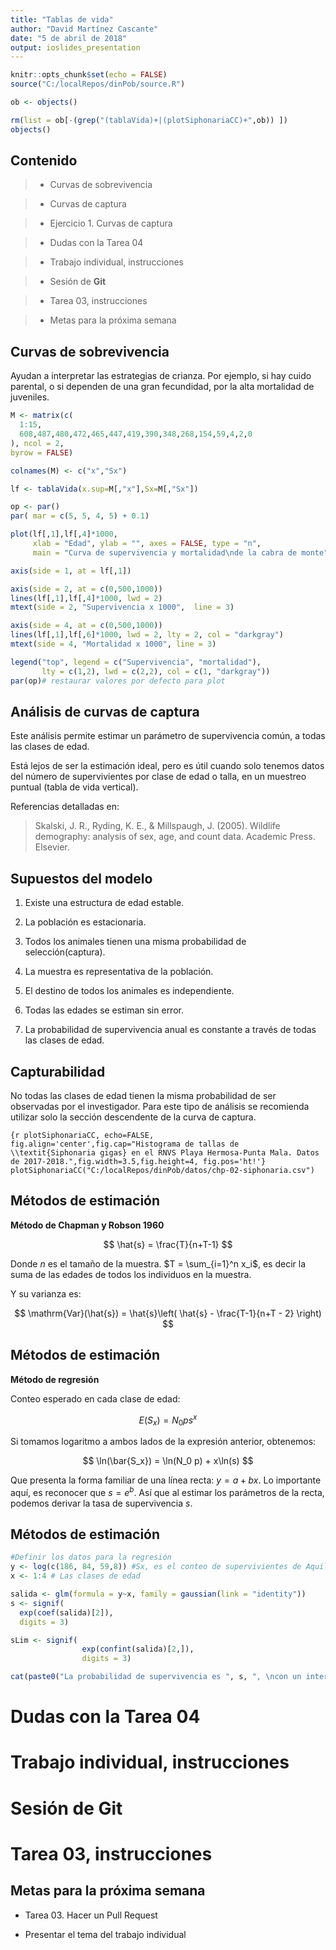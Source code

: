 ```yaml
---
title: "Tablas de vida"
author: "David Martínez Cascante"
date: "5 de abril de 2018"
output: ioslides_presentation
---
```


```r
knitr::opts_chunk$set(echo = FALSE)
source("C:/localRepos/dinPob/source.R")

ob <- objects()

rm(list = ob[-(grep("(tablaVida)+|(plotSiphonariaCC)+",ob)) ])
objects()
```

## Contenido

> - Curvas de sobrevivencia

> - Curvas de captura

> -  Ejercicio 1. Curvas de captura

> -  Dudas con la Tarea 04

> -  Trabajo individual, instrucciones

> -  Sesión de **Git**

> -  Tarea 03, instrucciones

> -  Metas para la próxima semana

## Curvas de sobrevivencia

Ayudan a interpretar las estrategias de crianza. Por ejemplo, si hay cuido parental, o si dependen de una gran fecundidad, por la alta mortalidad de juveniles.

```r
M <- matrix(c(
  1:15,
  608,487,480,472,465,447,419,390,348,268,154,59,4,2,0
), ncol = 2,
byrow = FALSE)

colnames(M) <- c("x","Sx")

lf <- tablaVida(x.sup=M[,"x"],Sx=M[,"Sx"])
```

```r
op <- par()
par( mar = c(5, 5, 4, 5) + 0.1)

plot(lf[,1],lf[,4]*1000,
     xlab = "Edad", ylab = "", axes = FALSE, type = "n",
     main = "Curva de supervivencia y mortalidad\nde la cabra de monte")

axis(side = 1, at = lf[,1])

axis(side = 2, at = c(0,500,1000))
lines(lf[,1],lf[,4]*1000, lwd = 2)
mtext(side = 2, "Supervivencia x 1000",  line = 3)

axis(side = 4, at = c(0,500,1000))
lines(lf[,1],lf[,6]*1000, lwd = 2, lty = 2, col = "darkgray")
mtext(side = 4, "Mortalidad x 1000", line = 3)

legend("top", legend = c("Supervivencia", "mortalidad"),
       lty = c(1,2), lwd = c(2,2), col = c(1, "darkgray"))
par(op)# restaurar valores por defecto para plot
```

## Análisis de curvas de captura

Este análisis permite estimar un parámetro de supervivencia común, a todas las clases de edad.

Está lejos de ser la estimación ideal, pero es útil cuando solo tenemos datos del número de supervivientes por clase de edad o talla, en un muestreo puntual (tabla de vida vertical).

Referencias detalladas en:

> Skalski, J. R., Ryding, K. E., & Millspaugh, J. (2005). Wildlife demography: analysis of sex, age, and count data. Academic Press. Elsevier.

## Supuestos del modelo

1. Existe una estructura de edad estable.

1. La población es estacionaria.

1. Todos los animales tienen una misma probabilidad de selección(captura).

1. La muestra es representativa de la población.

1. El destino de todos los animales es independiente.

1. Todas las edades se estiman sin error.

1. La probabilidad de supervivencia anual es constante a través de todas las clases de edad.

## Capturabilidad

No todas las clases de edad tienen la misma probabilidad de ser observadas por el investigador. Para este tipo de análisis se recomienda utilizar solo la sección descendente de la curva de captura.

```{r plotSiphonariaCC, echo=FALSE, fig.align='center',fig.cap="Histograma de tallas de \\textit{Siphonaria gigas} en el RNVS Playa Hermosa-Punta Mala. Datos de 2017-2018.",fig.width=3.5,fig.height=4, fig.pos='ht!'}
plotSiphonariaCC("C:/localRepos/dinPob/datos/chp-02-siphonaria.csv")
```

## Métodos de estimación

**Método de Chapman y Robson 1960**

$$
\hat{s} = \frac{T}{n+T-1}
$$

Donde $n$ es el tamaño de la muestra. $T = \sum_{i=1}^n x_i$, es decir la suma de las edades de todos los individuos en la muestra.

Y su varianza es:

$$
\mathrm{Var}(\hat{s}) = \hat{s}\left( \hat{s} - \frac{T-1}{n+T - 2} \right)
$$

## Métodos de estimación

**Método de regresión**

Conteo esperado en cada clase de edad:

$$
E\left( S_x \right)  = N_0 p s^x
$$

Si tomamos logaritmo a ambos lados de la expresión anterior, obtenemos:

$$
\ln(\bar{S_x}) = \ln(N_0 p) + x\ln(s)
$$

Que presenta la forma familiar de una línea recta: $y=a+bx$. Lo importante aquí, es reconocer que $s = e^b$. Así que al estimar los parámetros de la recta, podemos derivar la tasa de supervivencia $s$.


## Métodos de estimación

```r
#Definir los datos para la regresión
y <- log(c(186, 84, 59,8)) #Sx, es el conteo de supervivientes de Aquilegia
x <- 1:4 # Las clases de edad

salida <- glm(formula = y~x, family = gaussian(link = "identity"))
s <- signif(
  exp(coef(salida)[2]),
  digits = 3)

sLim <- signif(
                exp(confint(salida)[2,]),
                digits = 3)

cat(paste0("La probabilidad de supervivencia es ", s, ", \ncon un intervalo de confianza al 95% de ", sLim[1], "--", sLim[2]))
```

# Dudas con la Tarea 04

# Trabajo individual, instrucciones

# Sesión de **Git**

# Tarea 03, instrucciones

## Metas para la próxima semana

- Tarea 03. Hacer un Pull Request

- Presentar el tema del trabajo individual